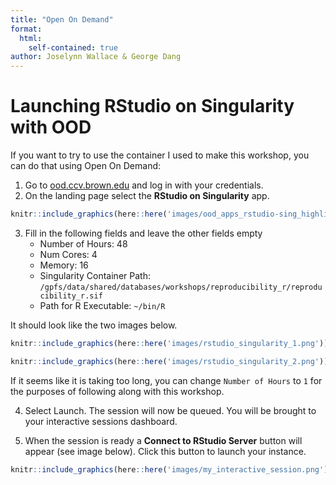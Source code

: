 ```yaml
---
title: "Open On Demand"
format: 
  html:
    self-contained: true
author: Joselynn Wallace & George Dang
---
```

# Launching RStudio on Singularity with OOD
If you want to try to use the container I used to make this workshop, you can do that using Open On Demand:      

1. Go to [ood.ccv.brown.edu](ood.ccv.brown.edu) and log in with your credentials.
2. On the landing page select the **RStudio on Singularity** app. 

```r
knitr::include_graphics(here::here('images/ood_apps_rstudio-sing_highlight.png'))
```

3. Fill in the following fields and leave the other fields empty
   - Number of Hours: 48
   - Num Cores: 4
   - Memory: 16
   - Singularity Container Path: `/gpfs/data/shared/databases/workshops/reproducibility_r/reproducibility_r.sif`
   - Path for R Executable: `~/bin/R`
  
It should look like the two images below.
```r
knitr::include_graphics(here::here('images/rstudio_singularity_1.png'))
```
```r
knitr::include_graphics(here::here('images/rstudio_singularity_2.png'))
```

If it seems like it is taking too long, you can change `Number of Hours` to `1` for the purposes of following along with this workshop.      

4. Select Launch. The session will now be queued. You will be brought to your interactive sessions dashboard. 

5. When the session is ready a **Connect to RStudio Server** button will appear (see image below). Click this button to launch your instance.

```r
knitr::include_graphics(here::here('images/my_interactive_session.png'))
```
